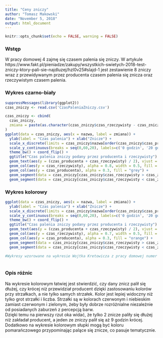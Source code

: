 ```yaml
---
title: "Ceny zniczy"
author: "Tomasz Makowski"
date: "November 5, 2018"
output: html_document
---
```


```r
knitr::opts_chunk$set(echo = FALSE, warning = FALSE)
```

### Wstęp

W pracy domowej 4 zajmę się czasem palenia się zniczy. W artykule https://www.fakt.pl/pieniadze/zakupy/wszystkich-swietych-2018-test-zniczy-ktory-pali-sie-najdluzej/hzl0v25#slajd-1 jest zestawienie 8 zniczy wraz z przewidywanym przez producenta czasem palenia się znicza oraz rzeczywistym czasem palenia.

### Wykres czarno-biały

```r
suppressMessages(library(ggplot2))
czas_zniczy <- read.csv('CzasPaleniaZniczy.csv')

czas_zniczy <- cbind(
  czas_zniczy,
  zmiana = paste(as.character(czas_zniczy$czas_rzeczywisty - czas_zniczy$czas_producenta))
)
ggplot(data = czas_zniczy, aes(x = nazwa, label = zmiana)) +
  ylab(label = "Czas palenia") + xlab("Znicze") +
  scale_x_discrete(limits = czas_zniczy$nazwa[order(czas_zniczy$czas_producenta, decreasing = TRUE)][nrow(czas_zniczy):1]) +
  scale_y_continuous(breaks = seq(0,60,20), labels=c('0 godzin', '20 godzin', '40 godzin', '60 godzin')) +
  theme_bw() + coord_flip() + 
  ggtitle("Czas palenia zniczy podany przez producenta i rzeczywisty") + 
  geom_text(aes(y = (czas_producenta + czas_rzeczywisty) / 2), vjust = -1) +
  geom_col(aes(y = czas_rzeczywisty), alpha = 0.8, width = 0.5, fill = "grey") + 
  geom_col(aes(y = czas_producenta), alpha = 0.3, fill = "grey") + 
  geom_segment(data = czas_zniczy[czas_zniczy$czas_rzeczywisty > czas_zniczy$czas_producenta,], aes(x = nazwa, y = czas_producenta, xend = nazwa, yend = czas_rzeczywisty), size = 2, color = "grey2", arrow = arrow(length = unit(0.07,"inches"))) +
  geom_segment(data = czas_zniczy[czas_zniczy$czas_rzeczywisty < czas_zniczy$czas_producenta,], aes(x = nazwa, y = czas_producenta, xend = nazwa, yend = czas_rzeczywisty), size = 2, color = "grey3", arrow = arrow(length = unit(0.07,"inches")))
```

### Wykres kolorowy

```r
ggplot(data = czas_zniczy, aes(x = nazwa, label = zmiana)) +
  ylab(label = "Czas palenia") + xlab("Znicze") +
  scale_x_discrete(limits = czas_zniczy$nazwa[order(czas_zniczy$czas_producenta, decreasing = TRUE)][nrow(czas_zniczy):1]) +
  scale_y_continuous(breaks = seq(0,60,20), labels=c('0 godzin', '20 godzin', '40 godzin', '60 godzin')) +
  theme_bw() + coord_flip() + 
  ggtitle("Czas palenia zniczy podany przez producenta i rzeczywisty") + 
  geom_text(aes(y = (czas_producenta + czas_rzeczywisty) / 2), vjust = -1) +
  geom_col(aes(y = czas_rzeczywisty), alpha = 0.7, width = 0.5, fill = "orange") + 
  geom_col(aes(y = czas_producenta), alpha = 0.3, fill = "orange") + 
  geom_segment(data = czas_zniczy[czas_zniczy$czas_rzeczywisty > czas_zniczy$czas_producenta,], aes(x = nazwa, y = czas_producenta, xend = nazwa, yend = czas_rzeczywisty), size = 2, color = "blue", arrow = arrow(length = unit(0.07,"inches"))) +
  geom_segment(data = czas_zniczy[czas_zniczy$czas_rzeczywisty < czas_zniczy$czas_producenta,], aes(x = nazwa, y = czas_producenta, xend = nazwa, yend = czas_rzeczywisty), size = 2, color = "red", arrow = arrow(length = unit(0.07,"inches")))

#Wykresy wzorowane na wykresie Wojtka Kretowicza z pracy domowej numer 2
  
```

### Opis różnic

Na wykresie kolorowym łatwiej jest stwierdzić, czy dany znicz palił się dłużej, czy krócej niż przewidział producent dzięki zastosowaniu kolorów przy strzałkach, a nie tylko samych strzałek. Kolor jest lepiej widoczny niż tylko grot strzałki i liczba. Strzałki są w kolorach czerwonym i niebieskim zamiast czerwonym i zielonym, żeby były dobrze rozróżnialne niezależnie od posiadanych zaburzeń z percepcją barw.  
Dzięki temu na pierwszy rzut oka widać, że tylko 2 znicze paliły się dłużej niż zakładał producent, a jeden ze zniczy palił się aż 9 godzin krócej.  
Dodatkowo na wykresie kolorowym słupki mogą być koloru pomarańczowego przypominając palące się znicze, co pasuje tematycznie.







